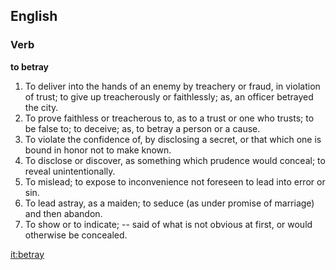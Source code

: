 ==English==

===Verb===

'''to betray'''

#To deliver into the hands of an enemy by treachery or fraud, in violation of trust; to give up treacherously or faithlessly; as, an officer betrayed the city.
#To prove faithless or treacherous to, as to a trust or one who trusts; to be false to; to deceive; as, to betray a person or a cause.
#To violate the confidence of, by disclosing a secret, or that which one is bound in honor not to make known.
#To disclose or discover, as something which prudence would conceal; to reveal unintentionally.
#To mislead; to expose to inconvenience not foreseen to lead into error or sin.
#To lead astray, as a maiden; to seduce (as under promise of marriage) and then abandon.
#To show or to indicate; -- said of what is not obvious at first, or would otherwise be concealed.

[[it:betray]]
